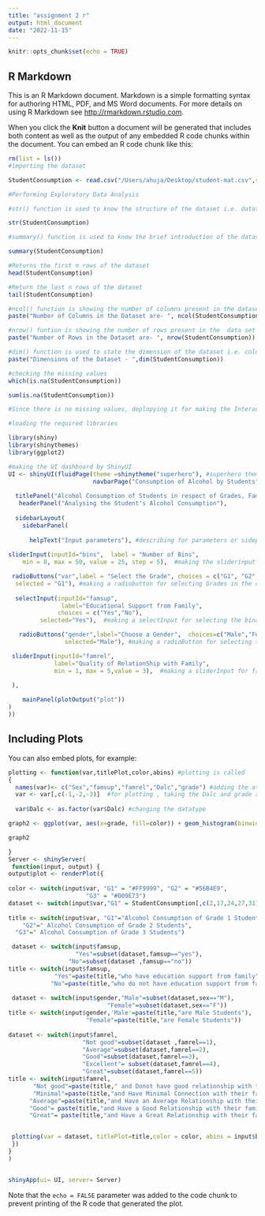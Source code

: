 ```yaml
---
title: "assignment 2 r"
output: html_document
date: "2022-11-15"
---
```


```r
knitr::opts_chunk$set(echo = TRUE)
```

## R Markdown

This is an R Markdown document. Markdown is a simple formatting syntax for authoring HTML, PDF, and MS Word documents. For more details on using R Markdown see <http://rmarkdown.rstudio.com>.

When you click the **Knit** button a document will be generated that includes both content as well as the output of any embedded R code chunks within the document. You can embed an R code chunk like this:


```r
rm(list = ls())
#importing the dataset 

StudentConsumption <- read.csv("/Users/ahuja/Desktop/student-mat.csv",stringsAsFactors = F,header=T)

#Performing Exploratory Data Analysis

#str() function is used to know the structure of the dataset i.e. datatypes of the variables included in the dataset  

str(StudentConsumption)

#summary() function is used to know the brief introduction of the dataset 

summary(StudentConsumption)

#Returns the first n rows of the dataset 
head(StudentConsumption) 

#Return the last n rows of the dataset
tail(StudentConsumption)

#ncol() function is showing the number of columns present in the dataset 
paste("Number of Columns in the Dataset are- ", ncol(StudentConsumption))

#nrow() funtion is showing the number of rows present in the  data set
paste("Number of Rows in the Dataset are- ", nrow(StudentConsumption))

#dim() function is used to state the dimension of the dataset i.e. columns and rows in one output 
paste("Dimensions of the Dataset - ",dim(StudentConsumption))

#checking the missing values 
which(is.na(StudentConsumption)) 

sum(is.na(StudentConsumption))

#Since there is no missing values, deplopying it for making the Interactive web app using Shiny. 

```

```r
#loading the required libraries 

library(shiny)
library(shinythemes)
library(ggplot2)

#making the UI dashboard by ShinyUI 
UI <- shinyUI(fluidPage(theme =shinytheme("superhero"), #superhero theme is used for the app
                        navbarPage("Consumption of Alcohol by Students"), #navbarpage is used as so to add more more pages in the single dashboard in future
                        
  titlePanel("Alcohol Consumption of Students in respect of Grades, Family Status and Gender"),
   headerPanel("Analysing the Student's Alcohol Consumption"),
  
  sidebarLayout(
    sidebarPanel(
     
      helpText("Input parameters"), #describing for parameters or sidepanels to the user
      
sliderInput(inputId="bins",  label = "Number of Bins",
    min = 0, max = 50, value = 25, step = 5),  #making the sliderinput for bins

 radioButtons("var",label = "Select the Grade", choices = c("G1", "G2", "G3"),
  selected = "G1"), #making a radiobutton for selecting Grades in the datset
      
  selectInput(inputId="famsup",
               label="Educational Support from Family",
              choices = c("Yes","No"),
         selected="Yes"),  #making a selectInput for selecting the binary data of famsup column

   radioButtons("gender",label="Choose a Gender",  choices=c("Male","Female"),
                selected="Male"), #making a radioButton for selecting the gender 

 sliderInput(inputId="famrel",  
             label="Quality of RelationShip with Family",
             min = 1, max = 5,value = 3),  #making a sliderInput for famrel which describes the relationship with the family from 1 being poor to 5 meaning Good

 ),
    
    mainPanel(plotOutput("plot"))
)
))


```

## Including Plots

You can also embed plots, for example:

```r

plotting <- function(var,titlePlot,color,abins) #plotting is called 
{
  names(var)<- c("Sex","famsup","famrel","Dalc","grade") #adding the attributes to the var
  var <- var[,c(-1,-2,-3)]  #for plotting , taking the Dalc and grade attribute
  
  var$Dalc <- as.factor(var$Dalc) #changing the datatype

graph2 <- ggplot(var, aes(x=grade, fill=color)) + geom_histogram(binwidth = abins,fill=color)+ ggtitle(titlePlot) +theme( plot.title = element_text(size=15, face="bold")+facet_wrap(~ grade, scale="free_y") +facet_grid(Dalc~.))   #plotting by using ggplot

graph2

}
Server <- shinyServer(
 function(input, output) {
output$plot <- renderPlot({  
      
color <- switch(input$var, "G1" = "#FF9999", "G2" = "#56B4E9",
                      "G3" = "#009E73")
dataset <- switch(input$var,"G1" = StudentConsumption[,c(2,17,24,27,31)],"G2" = StudentConsumption[,c(2,17,24,27,32)],"G3" = StudentConsumption[,c(2,17,24,27,33)] )
      
title <- switch(input$var, "G1"="Alcohol Consumption of Grade 1 Students",
    "G2"=" Alcohol Consumption of Grade 2 Students",
  "G3"=" Alcohol Consumption of Grade 3 Students")

 dataset <- switch(input$famsup,
                   "Yes"=subset(dataset,famsup=="yes"),
                 "No"=subset(dataset ,famsup=="no"))
title <- switch(input$famsup,
             "Yes"=paste(title,"who have education support from family"),
            "No"=paste(title,"who do not have education support from family"))
             
 dataset <- switch(input$gender,"Male"=subset(dataset,sex=="M"),
                            "Female"=subset(dataset,sex=="F"))
title <- switch(input$gender,'Male'=paste(title,"are Male Students"),
                      "Female"=paste(title,"are Female Students"))
        
dataset <- switch(input$famrel,
                     "Not good"=subset(dataset ,famrel==1),
                     "Average"=subset(dataset,famrel==2),
                     "Good"=subset(dataset,famrel==3),
                     "Excellent"= subset(dataset,famrel==4),
                     "Great"=subset(dataset,famrel==5))
title <- switch(input$famrel,
       "Not good"=paste(title," and Donot have good relationship with their family" ),
       "Minimal"=paste(title,"and Have Minimal Connection with their family"),
      "Average"=paste(title,"and Have an Average Relationship with their family"),
      "Good"= paste(title,"and Have a Good Relationship with their family"),             
      "Great"= paste(title,"and Have a Great Relationship with their family"))


 plotting(var = dataset, titlePlot=title,color = color, abins = input$bins)
 })
}
)


shinyApp(ui= UI, server= Server)
```

Note that the `echo = FALSE` parameter was added to the code chunk to prevent printing of the R code that generated the plot.
